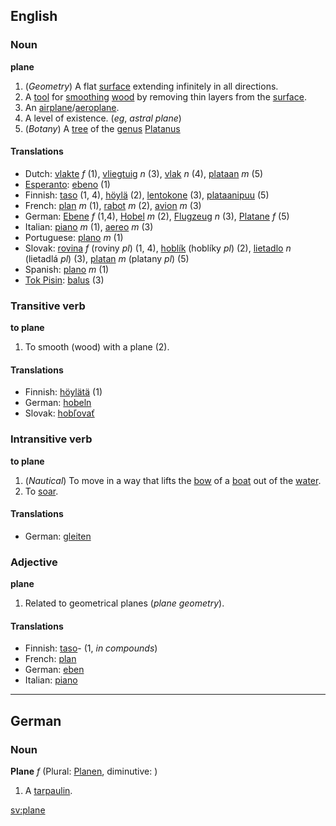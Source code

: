==English==
===Noun===
'''plane'''

# (''Geometry'') A flat [[surface]] extending infinitely in all directions.
# A [[tool]] for [[smooth]]ing [[wood]] by removing thin layers from the [[surface]].
# An [[airplane]]/[[aeroplane]].
# A level of existence.  (''eg'', ''astral plane'')
# (''Botany'') A [[tree]] of the [[genus]] [[Platanus]]

====Translations====
*Dutch: [[vlakte]] ''f'' (1), [[vliegtuig]] ''n'' (3), [[vlak]] ''n'' (4), [[plataan]] ''m'' (5)
*[[Esperanto]]: [[ebeno]] (1)
*Finnish: [[taso]] (1, 4), [[höylä]] (2), [[lentokone]] (3), [[plataanipuu]] (5)
*French: [[plan]] ''m'' (1), [[rabot]] ''m'' (2), [[avion]] ''m'' (3)
*German: [[Ebene]] ''f'' (1,4), [[Hobel]] ''m'' (2), [[Flugzeug]] ''n'' (3), [[Platane]] ''f'' (5)
*Italian: [[piano]] ''m'' (1), [[aereo]] ''m'' (3)
*Portuguese: [[plano]] ''m'' (1)
*Slovak: [[rovina]] ''f'' (roviny ''pl'') (1, 4), [[hoblík]] (hoblíky ''pl'') (2), [[lietadlo]] ''n'' (lietadlá ''pl'') (3), [[platan]] ''m'' (platany ''pl'') (5)
*Spanish: [[plano]] ''m'' (1)
*[[Tok Pisin]]: [[balus]] (3)

===Transitive verb===
'''to plane'''

# To smooth (wood) with a plane (2).

====Translations====
*Finnish: [[höylätä]] (1)
*German: [[hobeln]]
*Slovak: [[hobľovať]]

===Intransitive verb===
'''to plane'''

#(''Nautical'') To move in a way that lifts the [[bow]] of a [[boat]] out of the [[water]].
#To [[soar]].

====Translations====
*German: [[gleiten]]

===Adjective===
'''plane'''

# Related to geometrical planes (''plane geometry'').

====Translations====
*Finnish: [[taso]]- (1, ''in compounds'')
*French: [[plan]]
*German: [[eben]]
*Italian: [[piano]]

----
==German==
===Noun===
'''Plane''' ''f'' (Plural: [[Planen]], diminutive: [[]])

# A [[tarpaulin]].

[[sv:plane]]